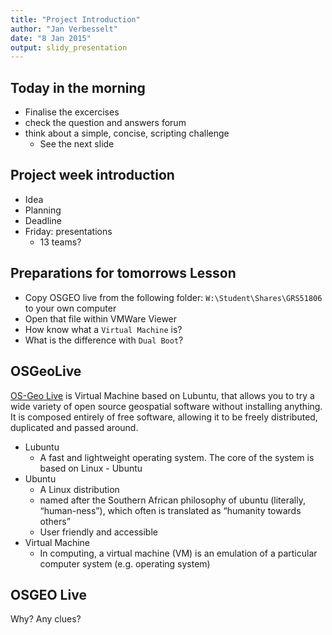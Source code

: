 ```yaml
---
title: "Project Introduction"
author: "Jan Verbesselt"
date: "8 Jan 2015"
output: slidy_presentation
---
```


## Today in the morning

* Finalise the excercises
* check the question and answers forum
* think about a simple, concise, scripting challenge 
    - See the next slide

## Project week introduction

* Idea
* Planning
* Deadline 
* Friday: presentations 
    - 13 teams?

## Preparations for tomorrows Lesson

* Copy OSGEO live from the following folder: `W:\Student\Shares\GRS51806` to your own computer
* Open that file within VMWare Viewer
* How know what a `Virtual Machine` is?
* What is the difference with `Dual Boot`?

## OSGeoLive

[OS-Geo Live](http://live.osgeo.org/en/index.html) is Virtual Machine based on Lubuntu, that allows you to try a wide variety of open source geospatial software without installing anything. It is composed entirely of free software, allowing it to be freely distributed, duplicated and passed around.

- Lubuntu
    - A fast and lightweight operating system. The core of the system is based on Linux - Ubuntu
- Ubuntu
    - A Linux distribution
    - named after the Southern African philosophy of ubuntu (literally, "human-ness"), which often is translated as "humanity towards others"
    - User friendly and accessible
    
- Virtual Machine
    - In computing, a virtual machine (VM) is an emulation of a particular computer system (e.g. operating system)


## OSGEO Live

Why? Any clues?





